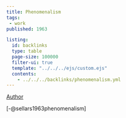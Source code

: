```yaml
---
title: Phenomenalism
tags: 
 - work
published: 1963

listing:
  id: backlinks
  type: table
  page-size: 100000
  filter-ui: true
  template: "../../../ejs/custom.ejs"
  contents:
    - ../../../backlinks/phenomenalism.yml
---
```


[Author](/docs/phil/people/Wilfrid Sellars.html)

[-@sellars1963phenomenalism]
